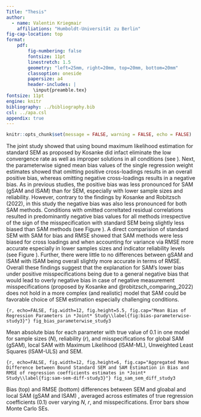 ```yaml
---
Title: "Thesis"
author:
  - name: Valentin Kriegmair
    affiliations: "Humboldt-Universität zu Berlin"
fig-cap-location: top
format:
    pdf:
        fig-numbering: false
        fontsize: 11pt
        linestretch: 1.5
        geometry: "left=25mm, right=20mm, top=20mm, bottom=20mm"
        classoption: oneside
        papersize: a4
        header-includes: |
          \input{preamble.tex}
fontsize: 11pt
engine: knitr
bibliography: ../bibliography.bib
csl: ../apa.csl
appendix: true
---
```


\setlength{\parindent}{1.27cm}
```r
knitr::opts_chunk$set(message = FALSE, warning = FALSE, echo = FALSE)
```

The joint study showed that using bound maximum likelihood estimation for standard SEM as proposed by Kosanke did infact eliminate the low convergence rate as well as improper solutions in all conditions (see \ref{fig:convergence-study-3}). Next, the parameterwise signed mean bias values of the single regression weight estimates showed that omitting positive cross-loadings results in an overall positive bias, whereas omitting negative cross-loadings results in a negative bias. As in previous studies, the positive bias was less pronounced for SAM (gSAM and lSAM) than for SEM, especially with lower sample sizes and reliability. However, contrary to the findings by Kosanke and Robitzsch (2022), in this study the negative bias was also less pronounced for both SAM methods. Conditions with omitted correltated residual correlations resulted in predominantly negative bias values for all methods irrespective of the sign of the misspecification with standard SEM being slightly less biased than SAM methods (see Figure \ref{fig:bias-parameterwise-study3}).
A direct comparision of standard SEM with SAM for bias and RMSE showed that SAM methods were less biased for cross loadings and when accounting for variance via RMSE more accurate especially in lower samples sizes and indicator reliability levels (see Figure \ref{fig:sam-sem-diff-study3}). Further, there were little to no differences between gSAM and lSAM with lSAM being overall slightly more accurate in terms of RMSE.
Overall these findings suggest that the explanation for SAM's lower bias under positive misspecifications being due to a general negative bias that would lead to overly negative bias in case of negative measurement misspecifications (proposed by Kosanke and @robitzsch_comparing_2022) does not hold in a more complex (and realistic) model that SAM could be favorable choice of SEM estimation especially challenging conditions.

\blandscape
::: {fig-bias-parameterwise-study3}
```{r, echo=FALSE, fig.width=12, fig.height=5.5, fig.cap="Mean Bias of Regression Parameters in *Joint* Study\\label{fig:bias-parameterwise-study3}"}
fig_bias_parameterwise_study3
```

:::{fig-note}
\raggedright \textit{Note.} Mean absolute bias for each parameter with true value of 0.1 in one model for sample sizes (*N*), reliability (*r*), and misspecifications for global SAM (gSAM), local SAM with Maximum Likelihood (lSAM-ML), Unweighted Least Squares (lSAM-ULS) and SEM.
:::
:::

::: {fig-sam-sem-diff-study3}
```{r, echo=FALSE, fig.width=12, fig.height=6, fig.cap="Aggregated Mean Difference between Bound Standard SEM and SAM Estimation in Bias and RMSE of regression coefficients estimates in *Joint* Study\\label{fig:sam-sem-diff-study3}"}
fig_sam_sem_diff_study3
```

:::{fig-note}

\raggedright \textit{Note.} Bias (top) and RMSE (bottom) differences between SEM and gloabal and local SAM (gSAM and lSAM) , averaged across estimates of true regression coefficients (0.1) over varying *N*, *r*, and misspecifications. Error bars show Monte Carlo SEs.
:::
:::
\elandscape
